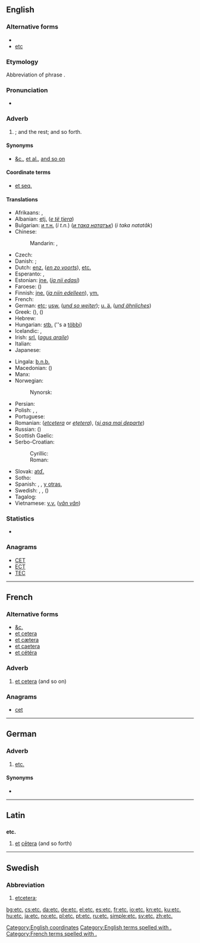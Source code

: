 {{also|etc}}
==English==

{{wikipedia|Et cetera}}

===Alternative forms===
* {{l|en|&c.}}
* [[etc]]

===Etymology===
Abbreviation of {{etyl|la}} phrase {{term|et cetera||and the rest}}.

===Pronunciation===
* {{audio|en-us-etc.ogg|Audio (US)}}

===Adverb===
{{head|en|adverb}}

# {{abbreviation of|et cetera|nodot=1}}; and the rest; and so forth.

====Synonyms====
* [[&c.]], [[et al.]], [[and so on]]

====Coordinate terms====
* [[et seq.]]

====Translations====
{{trans-top|abbreviation of “et cetera”; and the rest; and so forth}}
* Afrikaans: {{t-|af|ens|xs=Afrikaans}}, {{t|af|ensovoorts|xs=Afrikaans}}
* Albanian: [[etj.]] (''[[e të tjera]]'')
* Bulgarian: [[и т.н.]] (''i t.n.'') (''[[и така нататък]]'') (''i taka natatăk'')
* Chinese:
*: Mandarin: {{t-|cmn|等|tr=děng|sc=Hani}}, {{t-|cmn|等等|tr=děngděng|sc=Hani}}
* Czech: {{t+|cs|atd.}}
* Danish: {{t|da|etc.}}; {{t|da|osv.}}
* Dutch: [[enz.]] (''[[en zo voorts]]''), [[etc.]]
* Esperanto: {{t-|eo|ktp|xs=Esperanto}}, {{t-|eo|ktp.|xs=Esperanto}}
* Estonian: [[jne.]] (''[[ja nii edasi]]'')
* Faroese: {{t|fo|o.s.fr.}} (''{{t|fo|og svo framvegis}}'')
* Finnish: [[jne.]] (''[[ja niin edelleen]]''), [[ym.]]
* French: {{t+|fr|etc.}}
* German: [[etc]]; [[usw.]] (''[[und so weiter]]''); [[u. ä.]] (''[[und ähnliches]]'')
* Greek: {{t+|el|κτλ|tr=ktl}} ({{t-|el|και τα λοιπά|tr=kai ta loipá}}), {{t+|el|κλπ|tr=klp.}} ({{t-|el|και λοιπά|tr=kai loipá}})
* Hebrew: {{t-|he|וכו׳|tr=v'khú.}}
* Hungarian: [[stb.]] (''s a [[többi]])
* Icelandic: {{t|is|o.s.frv.}}, {{t|is|og svo framvegis}}
* Irish: [[srl.]] (''[[agus araile]]'')
* Italian: {{t-|it|ecc}}
* Japanese: {{t-|ja|など|tr=nado}}
{{trans-mid}}
* Lingala: [[b.n.b.]]
* Macedonian: {{t-|mk|итн.|tr=itn.}} ({{term|sc=Cyrl|и така натаму|tr=i tákа nátamu}})
* Manx: {{t|gv|a.r.e.|xs=Manx}}
* Norwegian:
*: Nynorsk: {{t|nn|osb.}}
* Persian: {{t|fa|و غیره|sc=fa-Arab}}
* Polish: {{t+|pl|itp.}} {{qualifier|i tym podobnie, i tym podobne}}, {{t+|pl|itd.}} {{qualifier|i tak dalej}}, {{t+|pl|etc.}}
* Portuguese: {{t+|pt|etc.}}
* Romanian: {{t-|ro|etc|alt=etc.}} (''[[etcetera]]'' or ''[[ețetera]]''), {{t|ro|ș.a.m.d.}} (''[[și așa mai departe]]'')
* Russian: {{t+|ru|и т. д.|tr=i t. d.}} ({{term|sc=Cyrl|и так далее|tr=i tak dalee}})
* Scottish Gaelic: {{t-|gd|msaa|xs=Scottish Gaelic}}
* Serbo-Croatian:
*: Cyrillic: {{t|sh|итд.|sc=Cyrl}}
*: Roman: {{t|sh|itd.}}
* Slovak: [[atď.]]
* Sotho: {{t|st|jj. (jwalo-jwalo)|xs=Sotho}}
* Spanish: {{t+|es|etc.}}, {{t|es|&.}}, [[y otras]], {{t|es|etcétera|m}}
* Swedish: {{t-|sv|etc}}, {{t|sv|et c.}}, {{t|sv|osv.}} (''{{t-|sv|och så vidare}}'')
* Tagalog: {{t+|tl|atbp.|xs=Tagalog}}
* Vietnamese: [[v.v.]] (''[[vân vân]]'')
{{trans-bottom}}

===Statistics===
* {{rank|private|dinner|command|770|etc.|broke|waiting|political}}

===Anagrams===
* [[CET#English|CET]]
* [[ECT#English|ECT]]
* [[TEC#English|TEC]]

[[Category:English coordinates]]
[[Category:English terms spelled with .]]

----

==French==

===Alternative forms===
* [[&c.]]
* [[et cetera]]
* [[et cætera]] {{qualifier|hypercorrect}}
* [[et caetera]] {{qualifier|hypercorrect}}
* [[et cétéra]]

===Adverb===
{{fr-adv|sort=etc}}

# [[et cetera]] (and so on)

===Anagrams===
* [[cet#french|cet]]

[[Category:French terms spelled with .]]

----

==German==

===Adverb===
{{de-adv|sort=etc}}

# [[etc.#English|etc.]]

====Synonyms====
* {{l|de|usw.}}

----

==Latin==

==={{abbreviation|la}}===
'''etc.'''

# [[et#Latin|et]] [[cetera#Latin|cētera]] (and so forth)

----

==Swedish==

===Abbreviation===
{{head|sv|abbreviation}}

# [[etcetera]]; {{abbreviation of|etcetera|lang=sv}}

[[bg:etc.]]
[[cs:etc.]]
[[da:etc.]]
[[de:etc.]]
[[el:etc.]]
[[es:etc.]]
[[fr:etc.]]
[[io:etc.]]
[[kn:etc.]]
[[ku:etc.]]
[[hu:etc.]]
[[ja:etc.]]
[[no:etc.]]
[[pl:etc.]]
[[pt:etc.]]
[[ru:etc.]]
[[simple:etc.]]
[[sv:etc.]]
[[zh:etc.]]